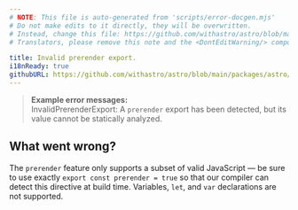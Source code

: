 ```yaml
---
# NOTE: This file is auto-generated from 'scripts/error-docgen.mjs'
# Do not make edits to it directly, they will be overwritten.
# Instead, change this file: https://github.com/withastro/astro/blob/main/packages/astro/src/core/errors/errors-data.ts
# Translators, please remove this note and the <DontEditWarning/> component.

title: Invalid prerender export.
i18nReady: true
githubURL: https://github.com/withastro/astro/blob/main/packages/astro/src/core/errors/errors-data.ts
---
```


<DontEditWarning />


> **Example error messages:**<br/>
InvalidPrerenderExport: A `prerender` export has been detected, but its value cannot be statically analyzed.

## What went wrong?
The `prerender` feature only supports a subset of valid JavaScript — be sure to use exactly `export const prerender = true` so that our compiler can detect this directive at build time. Variables, `let`, and `var` declarations are not supported.
